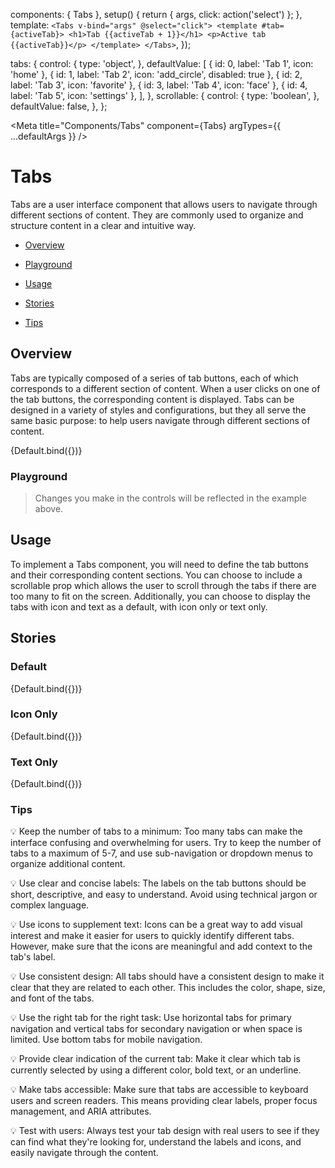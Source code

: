 
  components: { Tabs },
  setup() {
    return { args, click: action('select') };
  },
  template: `
    <Tabs v-bind="args" @select="click">
      <template #tab={activeTab}>
        <h1>Tab {{activeTab + 1}}</h1>
        <p>Active tab {{activeTab}}</p>
      </template>
    </Tabs>
  `,
});

  tabs: {
    control: {
      type: 'object',
    },
    defaultValue: [
      { id: 0, label: 'Tab 1', icon: 'home' },
      { id: 1, label: 'Tab 2', icon: 'add_circle', disabled: true },
      { id: 2, label: 'Tab 3', icon: 'favorite' },
      { id: 3, label: 'Tab 4', icon: 'face' },
      { id: 4, label: 'Tab 5', icon: 'settings' },
    ],
  },
  scrollable: {
    control: {
      type: 'boolean',
    },
    defaultValue: false,
  },
};

<Meta title="Components/Tabs" component={Tabs} argTypes={{ ...defaultArgs }} />

# Tabs

Tabs are a user interface component that allows users to navigate through different sections of content. They are commonly used to organize and structure content in a clear and intuitive way.

- [Overview](#overview)

- [Playground](#playground)

- [Usage](#usage)

- [Stories](#stories)

- [Tips](#tips)

## Overview <a id="overview" />

Tabs are typically composed of a series of tab buttons, each of which corresponds to a different section of content. When a user clicks on one of the tab buttons, the corresponding content is displayed. Tabs can be designed in a variety of styles and configurations, but they all serve the same basic purpose: to help users navigate through different sections of content.

<Canvas>
  <Story name="Overview" argTypes={{ ...Default.argTypes }} args={{}}>
    {Default.bind({})}
  </Story>
</Canvas>

### Playground <a id="playground" />

> Changes you make in the controls will be reflected in the example above.

<ArgsTable story="Overview" exclude={/^(click|tab|on.*)/} />

## Usage <a id="usage" />

To implement a Tabs component, you will need to define the tab buttons and their corresponding content sections. You can choose to include a scrollable prop which allows the user to scroll through the tabs if there are too many to fit on the screen. Additionally, you can choose to display the tabs with icon and text as a default, with icon only or text only.

## Stories <a id="stories" />

### Default

<Canvas>
  <Story name="Default" argTypes={{ ...Default.argTypes }} args={{}}>
    {Default.bind({})}
  </Story>
</Canvas>

### Icon Only

<Canvas>
  <Story
    name="Icon Only"
    argTypes={{ ...Default.argTypes }}
    args={{
      tabs: [
        { id: 0, label: 'Tab 1', icon: 'home' },
        { id: 1, label: 'Tab 2', icon: 'add_circle', disabled: true },
        { id: 2, label: 'Tab 3', icon: 'favorite' },
        { id: 3, label: 'Tab 4', icon: 'face' },
        { id: 4, label: 'Tab 5', icon: 'settings' },
        { id: 5, label: 'Tab 6', icon: 'search' },
        { id: 6, label: 'Tab 7', icon: 'done' },
        { id: 7, label: 'Tab 8', icon: 'visibility' },
        { id: 8, label: 'Tab 9', icon: 'lock' },
        { id: 9, label: 'Tab 10', icon: 'language' },
      ],
    }}
  >
    {Default.bind({})}
  </Story>
</Canvas>

### Text Only

<Canvas>
  <Story
    name="Text Only"
    argTypes={{ ...Default.argTypes }}
    args={{
      tabs: [
        { id: 0, label: 'Tab 1', icon: 'home' },
        { id: 1, label: 'Tab 2', icon: 'add_circle', disabled: true },
        { id: 2, label: 'Tab 3', icon: 'favorite' },
        { id: 3, label: 'Tab 4', icon: 'face' },
        { id: 4, label: 'Tab 5', icon: 'settings' },
        { id: 5, label: 'Tab 6', icon: 'search' },
        { id: 6, label: 'Tab 7', icon: 'done' },
        { id: 7, label: 'Tab 8', icon: 'visibility' },
        { id: 8, label: 'Tab 9', icon: 'lock' },
        { id: 9, label: 'Tab 10', icon: 'language' },
      ],
    }}
  >
    {Default.bind({})}
  </Story>
</Canvas>

### Tips <a id="tips" />

💡 Keep the number of tabs to a minimum: Too many tabs can make the interface confusing and overwhelming for users. Try to keep the number of tabs to a maximum of 5-7, and use sub-navigation or dropdown menus to organize additional content.

💡 Use clear and concise labels: The labels on the tab buttons should be short, descriptive, and easy to understand. Avoid using technical jargon or complex language.

💡 Use icons to supplement text: Icons can be a great way to add visual interest and make it easier for users to quickly identify different tabs. However, make sure that the icons are meaningful and add context to the tab's label.

💡 Use consistent design: All tabs should have a consistent design to make it clear that they are related to each other. This includes the color, shape, size, and font of the tabs.

💡 Use the right tab for the right task: Use horizontal tabs for primary navigation and vertical tabs for secondary navigation or when space is limited. Use bottom tabs for mobile navigation.

💡 Provide clear indication of the current tab: Make it clear which tab is currently selected by using a different color, bold text, or an underline.

💡 Make tabs accessible: Make sure that tabs are accessible to keyboard users and screen readers. This means providing clear labels, proper focus management, and ARIA attributes.

💡 Test with users: Always test your tab design with real users to see if they can find what they're looking for, understand the labels and icons, and easily navigate through the content.
